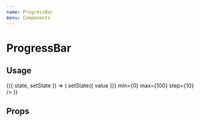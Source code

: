 ```yaml
---
name: ProgressBar
menu: Components
---
```




# ProgressBar

## Usage

<Playground>
  <State initial={{ value: 0 }}>
    {({ state, setState }) => (
      <Box>
        <ProgressBar percent={state.value} size="large" />
        <Counter
          value={state.value}
          onValueChange={value => setState({ value })}
          min={0}
          max={100}
          step={10}
        />
      </Box>
    )}
  </State>
</Playground>

## Props

<Props of={ProgressBar} />
